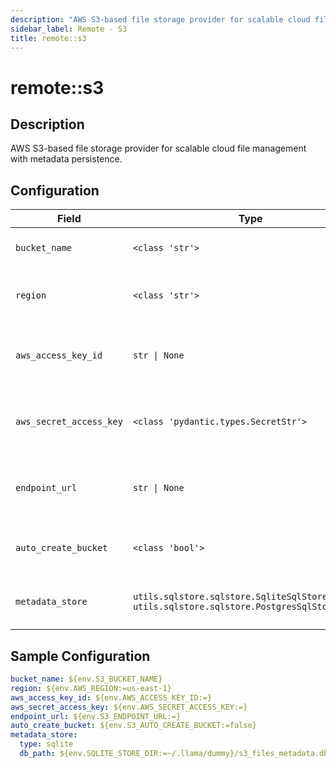 ```yaml
---
description: "AWS S3-based file storage provider for scalable cloud file management with metadata persistence."
sidebar_label: Remote - S3
title: remote::s3
---
```


# remote::s3

## Description

AWS S3-based file storage provider for scalable cloud file management with metadata persistence.

## Configuration

| Field | Type | Required | Default | Description |
|-------|------|----------|---------|-------------|
| `bucket_name` | `<class 'str'>` | No |  | S3 bucket name to store files |
| `region` | `<class 'str'>` | No | us-east-1 | AWS region where the bucket is located |
| `aws_access_key_id` | `str \| None` | No |  | AWS access key ID (optional if using IAM roles) |
| `aws_secret_access_key` | `<class 'pydantic.types.SecretStr'>` | No |  | AWS secret access key (optional if using IAM roles) |
| `endpoint_url` | `str \| None` | No |  | Custom S3 endpoint URL (for MinIO, LocalStack, etc.) |
| `auto_create_bucket` | `<class 'bool'>` | No | False | Automatically create the S3 bucket if it doesn't exist |
| `metadata_store` | `utils.sqlstore.sqlstore.SqliteSqlStoreConfig \| utils.sqlstore.sqlstore.PostgresSqlStoreConfig` | No | sqlite | SQL store configuration for file metadata |

## Sample Configuration

```yaml
bucket_name: ${env.S3_BUCKET_NAME}
region: ${env.AWS_REGION:=us-east-1}
aws_access_key_id: ${env.AWS_ACCESS_KEY_ID:=}
aws_secret_access_key: ${env.AWS_SECRET_ACCESS_KEY:=}
endpoint_url: ${env.S3_ENDPOINT_URL:=}
auto_create_bucket: ${env.S3_AUTO_CREATE_BUCKET:=false}
metadata_store:
  type: sqlite
  db_path: ${env.SQLITE_STORE_DIR:=~/.llama/dummy}/s3_files_metadata.db
```

